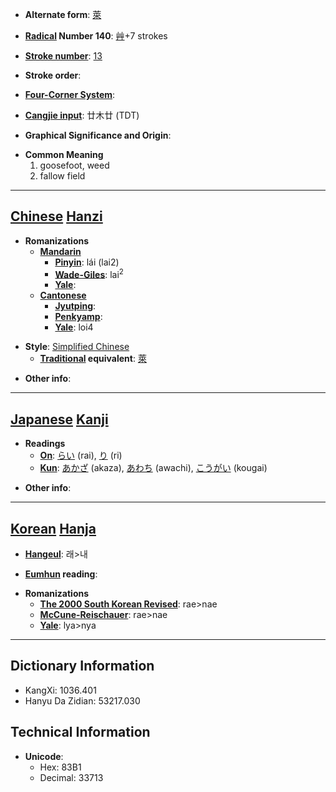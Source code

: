 * '''Alternate form''': [[萊]]

* '''[[Wiktionary:Chinese radical index| Radical]] Number 140''': [[Wiktionary:Chinese radical index 艸|艸]]+7 strokes

* '''[[Wiktionary:Chinese total strokes index|Stroke number]]''': [[Wiktionary:Chinese total strokes index 13|13]]

* '''Stroke order''': 

* '''[[Wiktionary:Chinese four corner index|Four-Corner System]]''': 

* '''[[Wiktionary:Chinese Cangjie index|Cangjie input]]''': 廿木廿 (TDT)

* '''Graphical Significance and Origin''': 

* '''Common Meaning'''
*#goosefoot, weed
*# fallow field


----

== [[Chinese]] [[Hanzi]] ==

* '''Romanizations'''
** '''[[Mandarin]]'''
*** '''[[Pinyin]]''': lái (lai2)
*** '''[[Wade-Giles]]''': lai<sup>2</sup>
*** '''[[Yale]]''': 
** '''[[Cantonese]]'''
*** '''[[Jyutping]]''':
*** '''[[Penkyamp]]''': 
*** '''[[Yale]]''': loi4

* '''Style''': [[Simplified Chinese]] 
** '''[[Traditional Chinese|Traditional]] equivalent''': [[萊]]

* '''Other info''': 

----

== [[Japanese]] [[Kanji]] ==

* '''Readings'''
** '''[[On]]''': [[らい]] (rai), [[り]] (ri)
** '''[[Kun]]''': [[あかざ]] (akaza), [[あわち]] (awachi), [[こうがい]] (kougai)

* '''Other info''':  

----

== [[Korean]] [[Hanja]] ==

* '''[[Hangeul]]''': 래>내

* '''[[Eumhun]] reading''': 

* '''Romanizations'''
** '''[[The 2000 South Korean Revised Romanization|The 2000 South Korean Revised]]''': rae>nae
** '''[[McCune-Reischauer]]''': rae>nae
** '''[[Yale]]''': lya>nya

----

== Dictionary Information ==

* KangXi: 1036.401
* Hanyu Da Zidian: 53217.030

== Technical Information ==

* '''Unicode''':
** Hex: 83B1
** Decimal: 33713